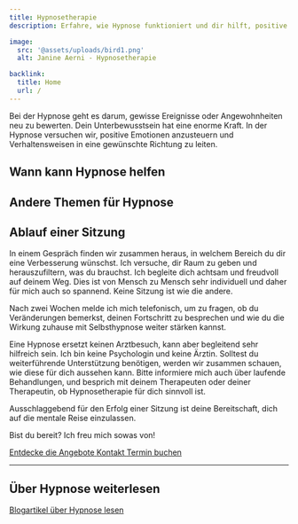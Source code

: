 ```yaml
---
title: Hypnosetherapie
description: Erfahre, wie Hypnose funktioniert und dir hilft, positive Emotionen zu stärken. Entdecke den Ablauf einer Sitzung und starte deine Reise!

image:
  src: '@assets/uploads/bird1.png'
  alt: Janine Aerni - Hypnosetherapie

backlink:
  title: Home
  url: /
---
```



Bei der Hypnose geht es darum, gewisse Ereignisse oder Angewohnheiten neu zu bewerten. Dein Unterbewusstsein hat eine enorme Kraft. In der Hypnose versuchen wir, positive Emotionen anzusteuern und Verhaltensweisen in eine gewünschte Richtung zu leiten.

## Wann kann Hypnose helfen
<SubPagesTopics id="hypnotherapy" />

## Andere Themen für Hypnose
<SubPages id="hypnotherapy" exclude="/hypnosetherapie/" />


## Ablauf einer Sitzung

In einem Gespräch finden wir zusammen heraus, in welchem Bereich du dir eine Verbesserung wünschst. Ich versuche, dir Raum zu geben und herauszufiltern, was du brauchst. Ich begleite dich achtsam und freudvoll auf deinem Weg. Dies ist von Mensch zu Mensch sehr individuell und daher für mich auch so spannend. Keine Sitzung ist wie die andere.

Nach zwei Wochen melde ich mich telefonisch, um zu fragen, ob du Veränderungen bemerkst, deinen Fortschritt zu besprechen und wie du die Wirkung zuhause mit Selbsthypnose weiter stärken kannst.

Eine Hypnose ersetzt keinen Arztbesuch, kann aber begleitend sehr hilfreich sein. Ich bin keine Psychologin und keine Ärztin. Solltest du weiterführende Unterstützung benötigen, werden wir zusammen schauen, wie diese für dich aussehen kann. Bitte informiere mich auch über laufende Behandlungen, und besprich mit deinem Therapeuten oder deiner Therapeutin, ob Hypnosetherapie für dich sinnvoll ist.

Ausschlaggebend für den Erfolg einer Sitzung ist deine Bereitschaft, dich auf die mentale Reise einzulassen.

Bist du bereit? Ich freu mich sowas von!

<div class="flex flex-wrap gap-4">
  <a
  href="/angebote/"
  class="inline-flex items-center justify-center px-6 py-3 text-base leading-tight font-bold text-red-700 bg-transparent border border-red-700 rounded-full transition hover:bg-red-500 hover:text-red-50 no-underline "
  onclick="document.app.emitEvent('mouseDown', 'trigger-to-3');"
>
  <span>Entdecke die Angebote</span>
</a>
  <a href="/kontakt/" class="inline-flex items-center justify-center px-6 py-3 text-base leading-tight font-bold text-red-600 bg-transparent border border-red-600 rounded-full transition hover:bg-red-500 hover:text-red-50 no-underline" onclick="document.app.emitEvent('mouseDown', 'trigger-to-5');"> 
    <span class="">Kontakt</span>
  </a>
  <a
    href="https://calendly.com/bern-hypnose/erstsitzung"
    target="_blank"
    class="inline-flex no-prose items-center justify-center px-6 py-3 text-base leading-tight font-bold text-white bg-red-600 border border-red-600 rounded-full transition hover:bg-red-500 hover:text-red-50 no-underline"
  >
    <span>Termin buchen</span>
  </a>
</div>

<hr class="border-gray-400" />
<h2 class="text-balance">Über Hypnose weiterlesen</h2>
<a href="/tags/hypnose/" class="inline-flex items-center justify-center px-6 py-3 text-base leading-tight font-bold text-red-600 bg-transparent border border-red-600 rounded-full transition hover:bg-red-500 hover:text-red-50 no-underline" onclick="document.app.emitEvent('mouseDown', 'trigger-to-5');"> 
    <span class="">Blogartikel über Hypnose lesen</span>
</a>
